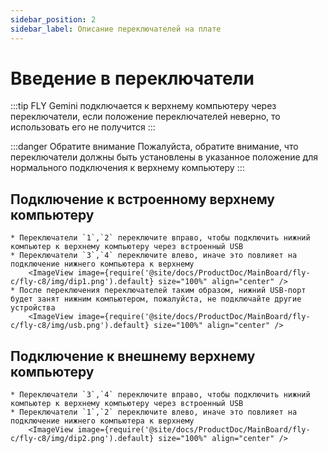 ```yaml
---
sidebar_position: 2
sidebar_label: Описание переключателей на плате
---
```




# Введение в переключатели

:::tip
FLY Gemini подключается к верхнему компьютеру через переключатели, если положение переключателей неверно, то использовать его не получится
:::

:::danger Обратите внимание
Пожалуйста, обратите внимание, что переключатели должны быть установлены в указанное положение для нормального подключения к верхнему компьютеру
:::

## Подключение к встроенному верхнему компьютеру

    * Переключатели `1`,`2` переключите вправо, чтобы подключить нижний компьютер к верхнему компьютеру через встроенный USB
    * Переключатели `3`,`4` переключите влево, иначе это повлияет на подключение нижнего компьютера к верхнему
        <ImageView image={require('@site/docs/ProductDoc/MainBoard/fly-c/fly-c8/img/dip1.png').default} size="100%" align="center" />
    * После переключения переключателей таким образом, нижний USB-порт будет занят нижним компьютером, пожалуйста, не подключайте другие устройства
        <ImageView image={require('@site/docs/ProductDoc/MainBoard/fly-c/fly-c8/img/usb.png').default} size="100%" align="center" />


## Подключение к внешнему верхнему компьютеру

    * Переключатели `3`,`4` переключите вправо, чтобы подключить нижний компьютер к верхнему компьютеру через встроенный USB
    * Переключатели `1`,`2` переключите влево, иначе это повлияет на подключение нижнего компьютера к верхнему
        <ImageView image={require('@site/docs/ProductDoc/MainBoard/fly-c/fly-c8/img/dip2.png').default} size="100%" align="center" />


